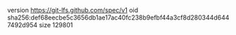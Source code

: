 version https://git-lfs.github.com/spec/v1
oid sha256:def68eecbe5c3656db1ae17ac40fc238b9efbf44a3cf8d280344d6447492d954
size 129801
